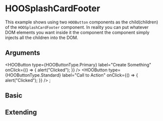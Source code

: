 
<Meta of={HooSplashCardFooterStories} />

# HOOSplashCardFooter

This example shows using two `HOOButton` components as the child(children) of the `HOOSplashCardFooter` component.
In reality you can put whatever DOM elements you want inside it the component the component simply injects all the children into the DOM.

## Arguments

<ArgTypes of={HOOSplashCardFooter} />

  <HOOButton type={HOOButtonType.Primary} label="Create Something" onClick={() => { alert("Clicked"); }} />
  <HOOButton type={HOOButtonType.Standard} label="Call to Action" onClick={() => { alert("Clicked"); }} />
</HOOSplashCardFooter>;

## Basic

<Canvas>
  <Story of={HooSplashCardFooterStories.Basic} />
</Canvas>

## Extending

<Canvas>
  <Story of={HooSplashCardFooterStories.Extending} />
</Canvas>
